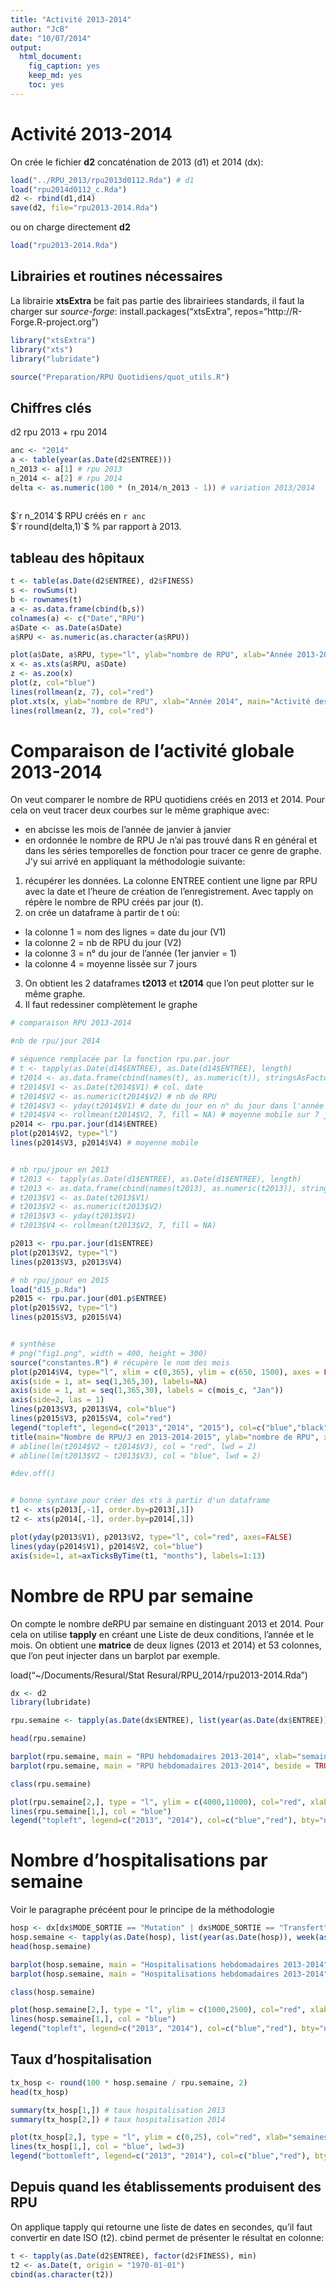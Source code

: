 ```yaml
---
title: "Activité 2013-2014"
author: "JcB"
date: "10/07/2014"
output:
  html_document:
    fig_caption: yes
    keep_md: yes
    toc: yes
---
```


Activité 2013-2014
==================

On crée le fichier __d2__ concaténation de 2013 (d1) et 2014 (dx):

```r
load("../RPU_2013/rpu2013d0112.Rda") # d1
load("rpu2014d0112_c.Rda")
d2 <- rbind(d1,d14)
save(d2, file="rpu2013-2014.Rda")
```
ou on charge directement __d2__
```r
load("rpu2013-2014.Rda")
```
Librairies et routines nécessaires
----------------------------------

La librairie __xtsExtra__ be fait pas partie des librairiees standards, il faut la charger sur _source-forge_:
install.packages("xtsExtra", repos="http://R-Forge.R-project.org")

```r
library("xtsExtra")
library("xts")
library("lubridate")

source("Preparation/RPU Quotidiens/quot_utils.R")

```

Chiffres clés
------------
d2 rpu 2013 + rpu 2014
```r
anc <- "2014"
a <- table(year(as.Date(d2$ENTREE)))
n_2013 <- a[1] # rpu 2013
n_2014 <- a[2] # rpu 2014
delta <- as.numeric(100 * (n_2014/n_2013 - 1)) # variation 2013/2014
 
```
$`r n_2014`$ RPU créés en `r anc`  
$`r round(delta,1)`$ % par rapport à 2013.


tableau des hôpitaux
---------------------
```r
t <- table(as.Date(d2$ENTREE), d2$FINESS)
s <- rowSums(t)
b <- rownames(t)
a <- as.data.frame(cbind(b,s))
colnames(a) <- c("Date","RPU")
a$Date <- as.Date(a$Date)
a$RPU <- as.numeric(as.character(a$RPU))

plot(a$Date, a$RPU, type="l", ylab="nombre de RPU", xlab="Année 2013-2014", main="Activité des SU d'Alsace en nombre de RPU")
x <- as.xts(a$RPU, a$Date)
z <- as.zoo(x)
plot(z, col="blue")
lines(rollmean(z, 7), col="red")
plot.xts(x, ylab="nombre de RPU", xlab="Année 2014", main="Activité des SU d'Alsace en nombre de RPU", col="blue", las=2, minor.ticks=FALSE, cex.axis=c(0.8))
lines(rollmean(z, 7), col="red")
```

Comparaison de l'activité globale 2013-2014
============================================

On veut comparer le nombre  de RPU quotidiens créés en 2013 et 2014. Pour cela on veut tracer deux courbes sur le même graphique avec:

- en abcisse les mois de l'année de janvier à janvier
- en ordonnée le nombre de RPU
Je n'ai pas trouvé dans R en général et dans les séries temporelles de fonction pour tracer ce genre de graphe. J'y sui arrivé en appliquant la méthodologie suivante:

1. récupérer les données. La colonne ENTREE contient une ligne par RPU avec la date et l'heure de création de l'enregistrement. Avec tapply on répère le nombre de RPU créés par jour (t).
2. on crée un dataframe à partir de t où:
  - la colonne 1 = nom des lignes = date du jour (V1)
  - la colonne 2 = nb de RPU du jour (V2)
  - la colonne 3 = n° du jour de l'année (1er janvier = 1)
  - la colonne 4 = moyenne lissée sur 7 jours
3. On obtient les 2 dataframes __t2013__ et __t2014__ que l'on peut plotter sur le même graphe.
4. Il faut redessiner complètement le graphe

```r

# comparaison RPU 2013-2014

#nb de rpu/jour 2014

# séquence remplacée par la fonction rpu.par.jour
# t <- tapply(as.Date(d14$ENTREE), as.Date(d14$ENTREE), length)
# t2014 <- as.data.frame(cbind(names(t), as.numeric(t)), stringsAsFactors = FALSE)
# t2014$V1 <- as.Date(t2014$V1) # col. date
# t2014$V2 <- as.numeric(t2014$V2) # nb de RPU
# t2014$V3 <- yday(t2014$V1) # date du jour en n° du jour dans l'année
# t2014$V4 <- rollmean(t2014$V2, 7, fill = NA) # moyenne mobile sur 7 jours. rollmean crée un vecteur plus petit. Pour obtenir un vecteur de la même longueur, on remplace les valeurs manquantes par NA
p2014 <- rpu.par.jour(d14$ENTREE)
plot(p2014$V2, type="l")
lines(p2014$V3, p2014$V4) # moyenne mobile


# nb rpu/jpour en 2013
# t2013 <- tapply(as.Date(d1$ENTREE), as.Date(d1$ENTREE), length)
# t2013 <- as.data.frame(cbind(names(t2013), as.numeric(t2013)), stringsAsFactors = FALSE)
# t2013$V1 <- as.Date(t2013$V1)
# t2013$V2 <- as.numeric(t2013$V2)
# t2013$V3 <- yday(t2013$V1)
# t2013$V4 <- rollmean(t2013$V2, 7, fill = NA)

p2013 <- rpu.par.jour(d1$ENTREE)
plot(p2013$V2, type="l")
lines(p2013$V3, p2013$V4)

# nb rpu/jpour en 2015
load("d15_p.Rda")
p2015 <- rpu.par.jour(d01.p$ENTREE)
plot(p2015$V2, type="l")
lines(p2015$V3, p2015$V4)


# synthèse
# png("fig1.png", width = 400, height = 300)
source("constantes.R") # récupère le nom des mois
plot(p2014$V4, type="l", xlim = c(0,365), ylim = c(650, 1500), axes = FALSE, xlab="", ylab="")
axis(side = 1, at= seq(1,365,30), labels=NA)
axis(side = 1, at = seq(1,365,30), labels = c(mois_c, "Jan"))
axis(side=2, las = 1)
lines(p2013$V3, p2013$V4, col="blue")
lines(p2015$V3, p2015$V4, col="red")
legend("topleft", legend=c("2013","2014", "2015"), col=c("blue","black", "red"), lty=1, bty="n")
title(main="Nombre de RPU/J en 2013-2014-2015", ylab="nombre de RPU", xlab="mois")
# abline(lm(t2014$V2 ~ t2014$V3), col = "red", lwd = 2)
# abline(lm(t2013$V2 ~ t2013$V3), col = "blue", lwd = 2)

#dev.off()


# bonne syntaxe pour créer des xts à partir d'un dataframe
t1 <- xts(p2013[,-1], order.by=p2013[,1])
t2 <- xts(p2014[,-1], order.by=p2014[,1])

plot(yday(p2013$V1), p2013$V2, type="l", col="red", axes=FALSE)
lines(yday(p2014$V1), p2014$V2, col="blue")
axis(side=1, at=axTicksByTime(t1, "months"), labels=1:13)

```

Nombre de RPU par semaine
=========================

On compte le nombre deRPU par semaine en distinguant 2013 et 2014. Pour cela on utilise __tapply__ en créant une Liste de deux conditions, l'année et le mois. On obtient une __matrice__ de deux lignes (2013 et 2014) et 53 colonnes, que l'on peut injecter dans un barplot par exemple.

load("~/Documents/Resural/Stat Resural/RPU_2014/rpu2013-2014.Rda")

```r
dx <- d2
library(lubridate)

rpu.semaine <- tapply(as.Date(dx$ENTREE), list(year(as.Date(dx$ENTREE)), week(as.Date(dx$ENTREE))), length)

head(rpu.semaine)

barplot(rpu.semaine, main = "RPU hebdomadaires 2013-2014", xlab="semaines", ylab="nombre de RPU")
barplot(rpu.semaine, main = "RPU hebdomadaires 2013-2014", beside = TRUE, xlab="semaines", ylab="nombre de RPU")

class(rpu.semaine)

plot(rpu.semaine[2,], type = "l", ylim = c(4000,11000), col="red", xlab="semaines", ylab="nombre de RPU", main = "RPU hebdomadaires 2013-2014")
lines(rpu.semaine[1,], col = "blue")
legend("topleft", legend=c("2013", "2014"), col=c("blue","red"), bty="n", lty=1)

```

Nombre d'hospitalisations par semaine
======================================

Voir le paragraphe précéent pour le principe de la méthodologie

```r
hosp <- dx[dx$MODE_SORTIE == "Mutation" | dx$MODE_SORTIE == "Transfert", 'ENTREE']
hosp.semaine <- tapply(as.Date(hosp), list(year(as.Date(hosp)), week(as.Date(hosp))), length)
head(hosp.semaine)

barplot(hosp.semaine, main = "Hospitalisations hebdomadaires 2013-2014", xlab="semaines", ylab="nombre de RPU")
barplot(hosp.semaine, main = "Hospitalisations hebdomadaires 2013-2014", beside = TRUE, xlab="semaines", ylab="nombre de RPU")

class(hosp.semaine)

plot(hosp.semaine[2,], type = "l", ylim = c(1000,2500), col="red", xlab="semaines", ylab="nombre de RPU", main = "Hospitalisations hebdomadaires 2013-2014")
lines(hosp.semaine[1,], col = "blue")
legend("topleft", legend=c("2013", "2014"), col=c("blue","red"), bty="n", lty=1)

```

Taux d'hospitalisation
----------------------

```r
tx_hosp <- round(100 * hosp.semaine / rpu.semaine, 2)
head(tx_hosp)

summary(tx_hosp[1,]) # taux hospitalisation 2013
summary(tx_hosp[2,]) # taux hospitalisation 2014

plot(tx_hosp[2,], type = "l", ylim = c(0,25), col="red", xlab="semaines", ylab="Taux hospitalisation (%)", main = "Taux d'Hospitalisations hebdomadaires 2013-2014", lwd=3)
lines(tx_hosp[1,], col = "blue", lwd=3)
legend("bottomleft", legend=c("2013", "2014"), col=c("blue","red"), bty="n", lty=1)

```
Depuis quand les établissements produisent des RPU
--------------------------------------------------

On applique tapply qui retourne une liste de dates en secondes, qu'il faut convertir en date ISO (t2). cbind permet de présenter le résultat en colonne:

```r
t <- tapply(as.Date(d2$ENTREE), factor(d2$FINESS), min)
t2 <- as.Date(t, origin = "1970-01-01")
cbind(as.character(t2))

```

